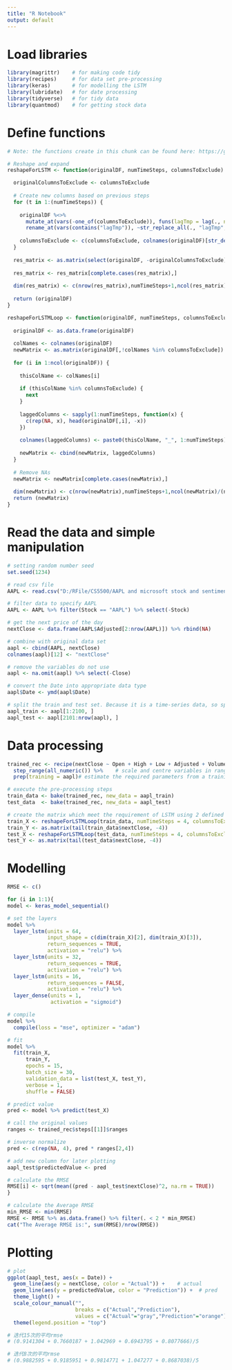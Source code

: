 ---
title: "R Notebook"
output: default
---

# Load libraries
```{r}
library(magrittr)    # for making code tidy
library(recipes)     # for data set pre-processing
library(keras)       # for modelling the LSTM
library(lubridate)   # for date processing
library(tidyverse)   # for tidy data
library(quantmod)    # for getting stock data
```

# Define functions
```{r}
# Note: the functions create in this chunk can be found here: https://github.com/RJHKnight/MultiVariateLSTMWithKeras/blob/master/Utils.R

# Reshape and expand
reshapeForLSTM <- function(originalDF, numTimeSteps, columnsToExclude) {

  originalColumnsToExclude <- columnsToExclude
  
  # Create new columns based on previous steps
  for (t in 1:(numTimeSteps)) {
    
    originalDF %<>%
      mutate_at(vars(-one_of(columnsToExclude)), funs(lagTmp = lag(., n = t))) %>%
      rename_at(vars(contains("lagTmp")), ~str_replace_all(., "lagTmp", as.character(t)))
    
    columnsToExclude <- c(columnsToExclude, colnames(originalDF)[str_detect(colnames(originalDF), "_")])
  }
  
  res_matrix <- as.matrix(select(originalDF, -originalColumnsToExclude))
  
  res_matrix <- res_matrix[complete.cases(res_matrix),]
  
  dim(res_matrix) <- c(nrow(res_matrix),numTimeSteps+1,ncol(res_matrix)/(numTimeSteps+1))
  
  return (originalDF)
}

reshapeForLSTMLoop <- function(originalDF, numTimeSteps, columnsToExclude) {
  
  originalDF <- as.data.frame(originalDF)
  
  colNames <- colnames(originalDF)
  newMatrix <- as.matrix(originalDF[,!colNames %in% columnsToExclude])
  
  for (i in 1:ncol(originalDF)) {
    
    thisColName <- colNames[i]
    
    if (thisColName %in% columnsToExclude) {
      next
    }
    
    laggedColumns <- sapply(1:numTimeSteps, function(x) {
      c(rep(NA, x), head(originalDF[,i], -x))
    })
    
    colnames(laggedColumns) <- paste0(thisColName, "_", 1:numTimeSteps)
    
    newMatrix <- cbind(newMatrix, laggedColumns)
  }
  
  # Remove NAs
  newMatrix <- newMatrix[complete.cases(newMatrix),]
  
  dim(newMatrix) <- c(nrow(newMatrix),numTimeSteps+1,ncol(newMatrix)/(numTimeSteps+1))
  return (newMatrix)
}
```

# Read the data and simple manipulation
```{r}
# setting random number seed
set.seed(1234)

# read csv file
AAPL <- read.csv("D:/RFile/CS5500/AAPL and microsoft stock and sentiment/FinalData.csv")

# filter data to specify AAPL
AAPL <- AAPL %>% filter(Stock == "AAPL") %>% select(-Stock)

# get the next price of the day
nextClose <- data.frame(AAPL$Adjusted[2:nrow(AAPL)]) %>% rbind(NA)

# combine with original data set
aapl <- cbind(AAPL, nextClose)
colnames(aapl)[12] <- "nextClose"

# remove the variables do not use
aapl <- na.omit(aapl) %>% select(-Close)

# convert the Date into appropriate data type
aapl$Date <- ymd(aapl$Date)

# split the train and test set. Because it is a time-series data, so split in ascending order.
aapl_train <- aapl[1:2100, ]
aapl_test <- aapl[2101:nrow(aapl), ]
```
# Data processing
```{r}
trained_rec <- recipe(nextClose ~ Open + High + Low + Adjusted + Volume + compound + neg + neu + pos, data = aapl) %>%  # assign the variables to be used
  step_range(all_numeric()) %>%    # scale and centre variables in range[0,1]
  prep(training = aapl)# estimate the required parameters from a training set that can be later applied to other data sets.

# execute the pre-processing steps
train_data <- bake(trained_rec, new_data = aapl_train)
test_data  <- bake(trained_rec, new_data = aapl_test)

# create the matrix which meet the requirement of LSTM using 2 defined functions
train_X <- reshapeForLSTMLoop(train_data, numTimeSteps = 4, columnsToExclude = "nextClose")
train_Y <- as.matrix(tail(train_data$nextClose, -4))
test_X <- reshapeForLSTMLoop(test_data, numTimeSteps = 4, columnsToExclude = "nextClose")
test_Y <- as.matrix(tail(test_data$nextClose, -4))
```

# Modelling
```{r warning=FALSE}
RMSE <- c()

for (i in 1:1){
model <- keras_model_sequential()

# set the layers
model %>%
  layer_lstm(units = 64, 
             input_shape = c(dim(train_X)[2], dim(train_X)[3]),
             return_sequences = TRUE,
             activation = "relu") %>%
  layer_lstm(units = 32, 
             return_sequences = TRUE,
             activation = "relu") %>%
  layer_lstm(units = 16,
             return_sequences = FALSE,
             activation = "relu") %>%
  layer_dense(units = 1,
              activation = "sigmoid")

# compile
model %>%
  compile(loss = "mse", optimizer = "adam")

# fit
model %>%
  fit(train_X, 
      train_Y, 
      epochs = 15, 
      batch_size = 30,
      validation_data = list(test_X, test_Y), 
      verbose = 1,
      shuffle = FALSE)

# predict value
pred <- model %>% predict(test_X)

# call the original values
ranges <- trained_rec$steps[[1]]$ranges

# inverse normalize
pred <- c(rep(NA, 4), pred * ranges[2,4])

# add new column for later plotting
aapl_test$predictedValue <- pred

# calculate the RMSE
RMSE[i] <- sqrt(mean((pred - aapl_test$nextClose)^2, na.rm = TRUE))
}

# calculate the Average RMSE
min_RMSE <- min(RMSE)
RMSE <- RMSE %>% as.data.frame() %>% filter(. < 2 * min_RMSE)
cat("The Average RMSE is:", sum(RMSE)/nrow(RMSE))
```

# Plotting
```{r warning=FALSE}


# plot
ggplot(aapl_test, aes(x = Date)) + 
  geom_line(aes(y = nextClose, color = "Actual")) +    # actual
  geom_line(aes(y = predictedValue, color = "Prediction")) +  # pred
  theme_light() +
  scale_colour_manual("",
                      breaks = c("Actual","Prediction"),
                      values = c("Actual"="gray","Prediction"="orange")) +
  theme(legend.position = "top")


```

```{r}
# 迭代15次的平均rmse
# (0.9141304 + 0.7660187 + 1.042969 + 0.6943795 + 0.8077666)/5

# 迭代8次的平均rmse
# (0.9882595 + 0.9185951 + 0.9814771 + 1.047277 + 0.8687038)/5
```

